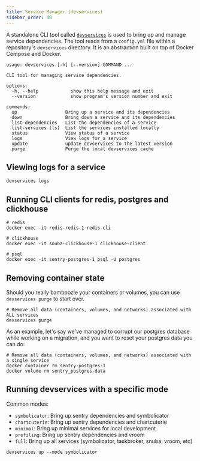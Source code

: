 ```yaml
---
title: Service Manager (devservices)
sidebar_order: 40
---
```


A standalone CLI tool called [`devservices`](https://github.com/getsentry/devservices) is used to bring up and manage service dependencies. The tool reads from a `config.yml` file within a repository's `devservices` directory. It is an abstraction built on top of Docker Compose and Docker.

```shell
usage: devservices [-h] [--version] COMMAND ...

CLI tool for managing service dependencies.

options:
  -h, --help            show this help message and exit
  --version             show program's version number and exit

commands:
  up                  Bring up a service and its dependencies
  down                Bring down a service and its dependencies
  list-dependencies   List the dependencies of a service
  list-services (ls)  List the services installed locally
  status              View status of a service
  logs                View logs for a service
  update              update devservices to the latest version
  purge               Purge the local devservices cache
```

## Viewing logs for a service

```shell
devservices logs
```

## Running CLI clients for redis, postgres and clickhouse

```shell
# redis
docker exec -it redis-redis-1 redis-cli

# clickhouse
docker exec -it snuba-clickhouse-1 clickhouse-client

# psql
docker exec -it sentry-postgres-1 psql -U postgres
```

## Removing container state

Should you really bamboozle your containers or volumes, you can use `devservices purge` to start over.

```shell
# Remove all data (containers, volumes, and networks) associated with ALL services
devservices purge
```

As an example, let's say we've managed to corrupt our postgres
database while working on a migration, and you want to reset
your postgres data you can do:

```shell
# Remove all data (containers, volumes, and networks) associated with a single service
docker container rm sentry-postgres-1
docker volume rm sentry_postgres-data
```

## Running devservices with a specific mode

Common modes:

- `symbolicator`: Bring up sentry dependencies and symbolicator
- `chartcuterie`: Bring up sentry dependencies and chartcuterie
- `minimal`: Bring up minimal services for local development
- `profiling`: Bring up sentry dependencies and vroom
- `full`: Bring up all services (symbolicator, taskbroker, snuba, vroom, etc)

```shell
devservices up --mode symbolicator
```
